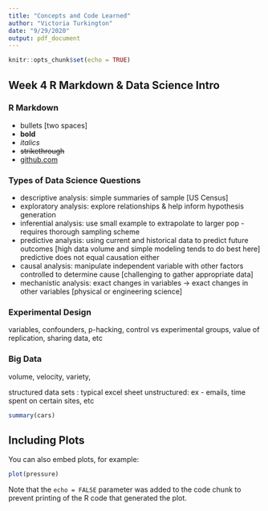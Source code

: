```yaml
---
title: "Concepts and Code Learned"
author: "Victoria Turkington"
date: "9/29/2020"
output: pdf_document
---
```


```r
knitr::opts_chunk$set(echo = TRUE)
```

## Week 4 R Markdown & Data Science Intro
### R Markdown

- bullets   [two spaces]
- **bold** 
- *italics* 
- ~~strikethrough~~ 
- [github.com](link.com)

### Types of Data Science Questions

- descriptive analysis: simple summaries of sample [US Census]
- exploratory analysis: explore relationships & help inform hypothesis generation
- inferential analysis: use small example to extrapolate to larger pop - requires thorough sampling scheme
- predictive analysis: using current and historical data to predict future outcomes [high data volume and simple modeling tends to do best here] predictive does not equal causation either
- causal analysis: manipulate independent variable with other factors controlled to determine cause [challenging to gather appropriate data]
- mechanistic analysis: exact changes in variables -> exact changes in other variables [physical or engineering science]

### Experimental Design

variables, confounders, p-hacking, control vs experimental groups, value of replication, sharing data, etc

### Big Data

volume, velocity, variety, 

structured data sets : typical excel sheet
unstructured: ex - emails, time spent on certain sites, etc

```r
summary(cars)
```

## Including Plots

You can also embed plots, for example:

```r
plot(pressure)
```

Note that the `echo = FALSE` parameter was added to the code chunk to prevent printing of the R code that generated the plot.
